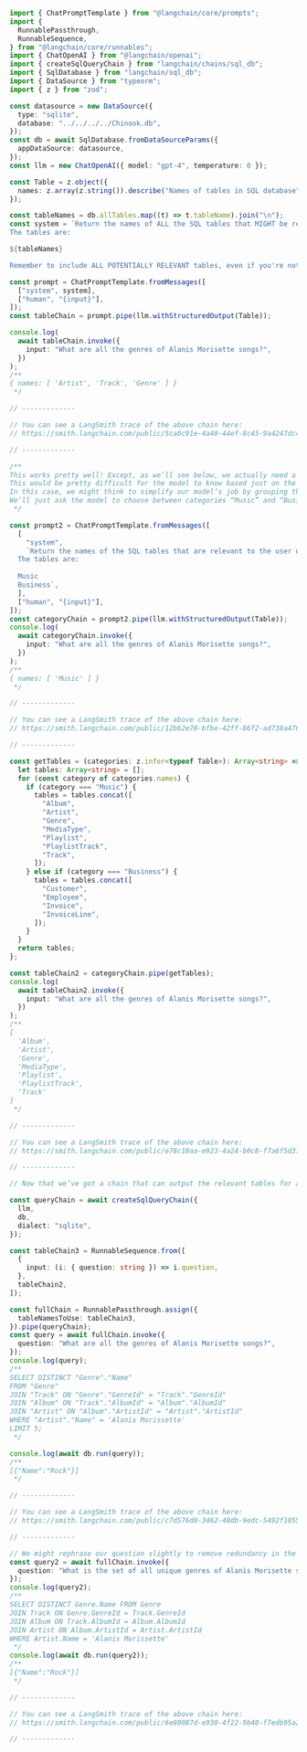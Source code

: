 ```typescript
import { ChatPromptTemplate } from "@langchain/core/prompts";
import {
  RunnablePassthrough,
  RunnableSequence,
} from "@langchain/core/runnables";
import { ChatOpenAI } from "@langchain/openai";
import { createSqlQueryChain } from "langchain/chains/sql_db";
import { SqlDatabase } from "langchain/sql_db";
import { DataSource } from "typeorm";
import { z } from "zod";

const datasource = new DataSource({
  type: "sqlite",
  database: "../../../../Chinook.db",
});
const db = await SqlDatabase.fromDataSourceParams({
  appDataSource: datasource,
});
const llm = new ChatOpenAI({ model: "gpt-4", temperature: 0 });

const Table = z.object({
  names: z.array(z.string()).describe("Names of tables in SQL database"),
});

const tableNames = db.allTables.map((t) => t.tableName).join("\n");
const system = `Return the names of ALL the SQL tables that MIGHT be relevant to the user question.
The tables are:

${tableNames}

Remember to include ALL POTENTIALLY RELEVANT tables, even if you're not sure that they're needed.`;

const prompt = ChatPromptTemplate.fromMessages([
  ["system", system],
  ["human", "{input}"],
]);
const tableChain = prompt.pipe(llm.withStructuredOutput(Table));

console.log(
  await tableChain.invoke({
    input: "What are all the genres of Alanis Morisette songs?",
  })
);
/**
{ names: [ 'Artist', 'Track', 'Genre' ] }
 */

// -------------

// You can see a LangSmith trace of the above chain here:
// https://smith.langchain.com/public/5ca0c91e-4a40-44ef-8c45-9a4247dc474c/r

// -------------

/**
This works pretty well! Except, as we’ll see below, we actually need a few other tables as well.
This would be pretty difficult for the model to know based just on the user question.
In this case, we might think to simplify our model’s job by grouping the tables together.
We’ll just ask the model to choose between categories “Music” and “Business”, and then take care of selecting all the relevant tables from there:
 */

const prompt2 = ChatPromptTemplate.fromMessages([
  [
    "system",
    `Return the names of the SQL tables that are relevant to the user question.
  The tables are:
  
  Music
  Business`,
  ],
  ["human", "{input}"],
]);
const categoryChain = prompt2.pipe(llm.withStructuredOutput(Table));
console.log(
  await categoryChain.invoke({
    input: "What are all the genres of Alanis Morisette songs?",
  })
);
/**
{ names: [ 'Music' ] }
 */

// -------------

// You can see a LangSmith trace of the above chain here:
// https://smith.langchain.com/public/12b62e78-bfbe-42ff-86f2-ad738a476554/r

// -------------

const getTables = (categories: z.infer<typeof Table>): Array<string> => {
  let tables: Array<string> = [];
  for (const category of categories.names) {
    if (category === "Music") {
      tables = tables.concat([
        "Album",
        "Artist",
        "Genre",
        "MediaType",
        "Playlist",
        "PlaylistTrack",
        "Track",
      ]);
    } else if (category === "Business") {
      tables = tables.concat([
        "Customer",
        "Employee",
        "Invoice",
        "InvoiceLine",
      ]);
    }
  }
  return tables;
};

const tableChain2 = categoryChain.pipe(getTables);
console.log(
  await tableChain2.invoke({
    input: "What are all the genres of Alanis Morisette songs?",
  })
);
/**
[
  'Album',
  'Artist',
  'Genre',
  'MediaType',
  'Playlist',
  'PlaylistTrack',
  'Track'
]
 */

// -------------

// You can see a LangSmith trace of the above chain here:
// https://smith.langchain.com/public/e78c10aa-e923-4a24-b0c8-f7a6f5d316ce/r

// -------------

// Now that we’ve got a chain that can output the relevant tables for any query we can combine this with our createSqlQueryChain, which can accept a list of tableNamesToUse to determine which table schemas are included in the prompt:

const queryChain = await createSqlQueryChain({
  llm,
  db,
  dialect: "sqlite",
});

const tableChain3 = RunnableSequence.from([
  {
    input: (i: { question: string }) => i.question,
  },
  tableChain2,
]);

const fullChain = RunnablePassthrough.assign({
  tableNamesToUse: tableChain3,
}).pipe(queryChain);
const query = await fullChain.invoke({
  question: "What are all the genres of Alanis Morisette songs?",
});
console.log(query);
/**
SELECT DISTINCT "Genre"."Name"
FROM "Genre"
JOIN "Track" ON "Genre"."GenreId" = "Track"."GenreId"
JOIN "Album" ON "Track"."AlbumId" = "Album"."AlbumId"
JOIN "Artist" ON "Album"."ArtistId" = "Artist"."ArtistId"
WHERE "Artist"."Name" = 'Alanis Morissette'
LIMIT 5;
 */

console.log(await db.run(query));
/**
[{"Name":"Rock"}]
 */

// -------------

// You can see a LangSmith trace of the above chain here:
// https://smith.langchain.com/public/c7d576d0-3462-40db-9edc-5492f10555bf/r

// -------------

// We might rephrase our question slightly to remove redundancy in the answer
const query2 = await fullChain.invoke({
  question: "What is the set of all unique genres of Alanis Morisette songs?",
});
console.log(query2);
/**
SELECT DISTINCT Genre.Name FROM Genre
JOIN Track ON Genre.GenreId = Track.GenreId
JOIN Album ON Track.AlbumId = Album.AlbumId
JOIN Artist ON Album.ArtistId = Artist.ArtistId
WHERE Artist.Name = 'Alanis Morissette'
 */
console.log(await db.run(query2));
/**
[{"Name":"Rock"}]
 */

// -------------

// You can see a LangSmith trace of the above chain here:
// https://smith.langchain.com/public/6e80087d-e930-4f22-9b40-f7edb95a2145/r

// -------------
```